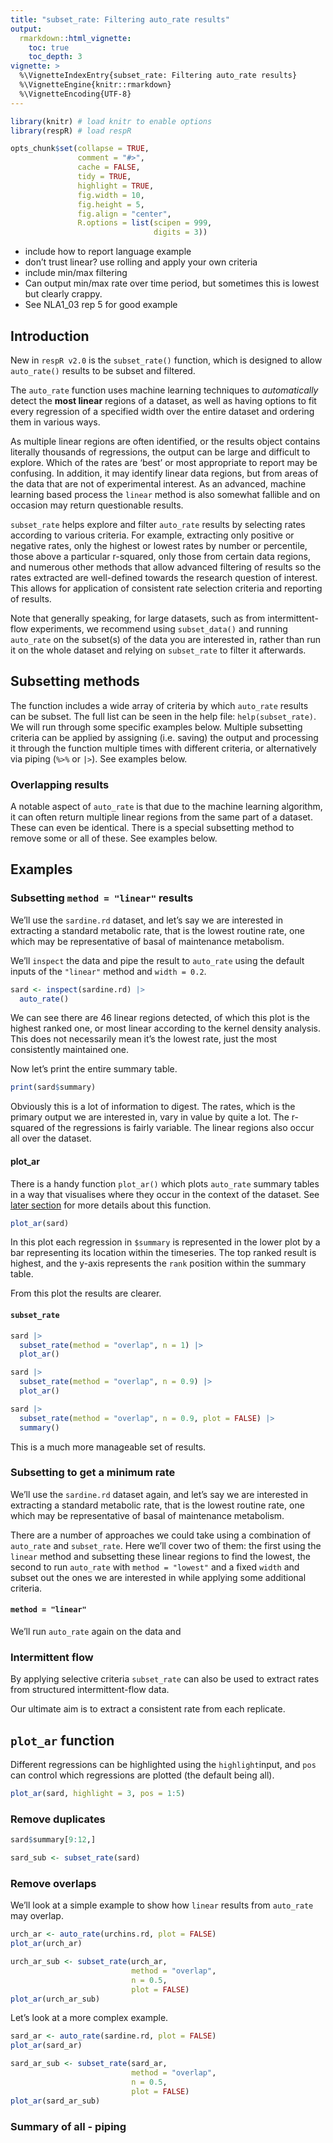 ```yaml
---
title: "subset_rate: Filtering auto_rate results"
output: 
  rmarkdown::html_vignette:
    toc: true
    toc_depth: 3
vignette: >
  %\VignetteIndexEntry{subset_rate: Filtering auto_rate results}
  %\VignetteEngine{knitr::rmarkdown}
  %\VignetteEncoding{UTF-8}
---
```


```r
library(knitr) # load knitr to enable options
library(respR) # load respR

opts_chunk$set(collapse = TRUE, 
               comment = "#>", 
               cache = FALSE, 
               tidy = TRUE, 
               highlight = TRUE, 
               fig.width = 10, 
               fig.height = 5,
               fig.align = "center",
               R.options = list(scipen = 999, 
                                digits = 3))
```

- include how to report language example
- don't trust linear? use rolling and apply your own criteria
- include min/max filtering  
- Can output min/max rate over time period, but sometimes this is lowest but clearly crappy. 
- See NLA1_03 rep 5 for good example

## Introduction {#adjintro}

New in `respR v2.0` is the `subset_rate()` function, which is designed to allow `auto_rate()` results to be subset and filtered.

The `auto_rate` function uses machine learning techniques to *automatically* detect the **most linear** regions of a dataset, as well as having options to fit every regression of a specified width over the entire dataset and ordering them in various ways.

As multiple linear regions are often identified, or the results object contains literally thousands of regressions, the output can be large and difficult to explore. Which of the rates are 'best' or most appropriate to report may be confusing. In addition, it may identify linear data regions, but from areas of the data that are not of experimental interest. As an advanced, machine learning based process the `linear` method is also somewhat fallible and on occasion may return questionable results.

`subset_rate` helps explore and filter `auto_rate` results by selecting rates according to various criteria. For example, extracting only positive or negative rates, only the highest or lowest rates by number or percentile, those above a particular r-squared, only those from certain data regions, and numerous other methods that allow advanced filtering of results so the rates extracted are well-defined towards the research question of interest. This allows for application of consistent rate selection criteria and reporting of results. 

Note that generally speaking, for large datasets, such as from intermittent-flow experiments, we recommend using `subset_data()` and  running `auto_rate` on the subset(s) of the data you are interested in, rather than run it on the whole dataset and relying on `subset_rate` to filter it afterwards.

## Subsetting methods

The function includes a wide array of criteria by which `auto_rate` results can be subset. The full list can be seen in the help file: `help(subset_rate)`. We will run through some specific examples below. Multiple subsetting criteria can be applied by assigning (i.e. saving) the output and processing it through the function multiple times with different criteria, or alternatively via piping (`%>%` or `|>`). See examples below. 

### Overlapping results

A notable aspect of `auto_rate` is that due to the machine learning algorithm, it can often return multiple linear regions from the same part of a dataset. These can even be identical. There is a special subsetting method to remove some or all of these. See examples below. 

## Examples

### Subsetting `method = "linear"` results

We'll use the `sardine.rd` dataset, and let's say we are interested in extracting a standard metabolic rate, that is the lowest routine rate, one which may be representative of basal of maintenance metabolism.  

We'll `inspect` the data and pipe the result to `auto_rate` using the default inputs of the `"linear"` method and `width = 0.2`.  

```r
sard <- inspect(sardine.rd) |> 
  auto_rate() 
```

We can see there are 46 linear regions detected, of which this plot is the highest ranked one, or most linear according to the kernel density analysis. This does not necessarily mean it's the lowest rate, just the most consistently maintained one. 

Now let's print the entire summary table. 

```r
print(sard$summary)
```

Obviously this is a lot of information to digest. The rates, which is the primary output we are interested in, vary in value by quite a lot. The r-squared of the regressions is fairly variable. The linear regions also occur all over the dataset. 

#### plot_ar

There is a handy function `plot_ar()` which plots `auto_rate` summary tables in a way that visualises where they occur in the context of the dataset. See [later section](#plot_ar_fn) for more details about this function.

```r
plot_ar(sard)
```

In this plot each regression in `$summary` is represented in the lower plot by a bar representing its location within the timeseries. The top ranked result is highest, and the y-axis represents the `rank` position within the summary table. 

From this plot the results are clearer. 

#### `subset_rate`

```r
sard |> 
  subset_rate(method = "overlap", n = 1) |>
  plot_ar()
```


```r
sard |> 
  subset_rate(method = "overlap", n = 0.9) |>
  plot_ar()
```

```r
sard |> 
  subset_rate(method = "overlap", n = 0.9, plot = FALSE) |>
  summary()
```

This is a much more manageable set of results. 

### Subsetting to get a minimum rate

We'll use the `sardine.rd` dataset again, and let's say we are interested in extracting a standard metabolic rate, that is the lowest routine rate, one which may be representative of basal of maintenance metabolism.  

There are a number of approaches we could take using a combination of `auto_rate` and `subset_rate`. Here we'll cover two of them: the first using the `linear` method and subsetting these linear regions to find the lowest, the second to run `auto_rate` with `method = "lowest"` and a fixed `width` and subset out the ones we are interested in while applying some additional criteria.

#### `method = "linear"`

We'll run `auto_rate` again on the data and 



### Intermittent flow 

By applying selective criteria `subset_rate` can also be used to extract rates from structured intermittent-flow data. 

Our ultimate aim is to extract a consistent rate from each replicate. 



## `plot_ar` function {#plot_ar_fn}

Different regressions can be highlighted using the `highlight`input, and `pos` can control which regressions are plotted (the default being all). 

```r
plot_ar(sard, highlight = 3, pos = 1:5)
```


### Remove duplicates

```r
sard$summary[9:12,]
```

```r
sard_sub <- subset_rate(sard)
```

### Remove overlaps

We'll look at a simple example to show how `linear` results from `auto_rate` may overlap.

```r
urch_ar <- auto_rate(urchins.rd, plot = FALSE)
plot_ar(urch_ar)
```

```r
urch_ar_sub <- subset_rate(urch_ar,
                           method = "overlap",
                           n = 0.5,
                           plot = FALSE)
plot_ar(urch_ar_sub)
```

Let's look at a more complex example.

```r
sard_ar <- auto_rate(sardine.rd, plot = FALSE)
plot_ar(sard_ar)
```


```r
sard_ar_sub <- subset_rate(sard_ar,
                           method = "overlap",
                           n = 0.5,
                           plot = FALSE)
plot_ar(sard_ar_sub)
```


### Summary of all - piping
